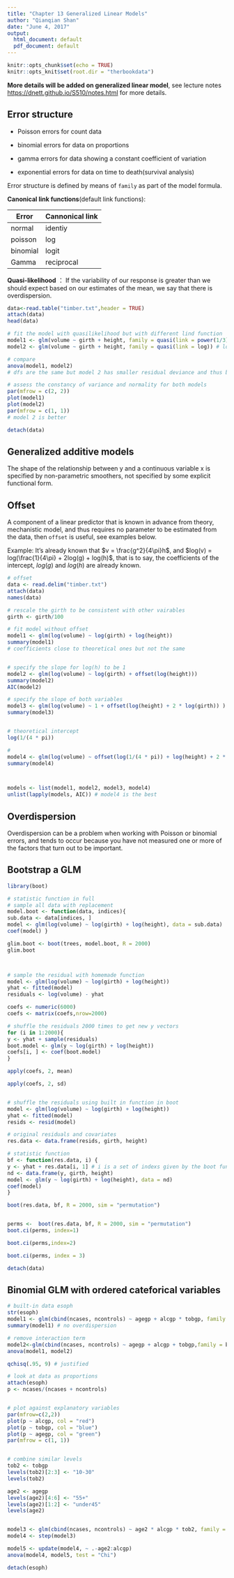 ```yaml
---
title: "Chapter 13 Generalized Linear Models"
author: "Qianqian Shan"
date: "June 4, 2017"
output:
  html_document: default
  pdf_document: default
---
```


```r
knitr::opts_chunk$set(echo = TRUE)
knitr::opts_knit$set(root.dir = "therbookdata")
```
**More details will be added on generalized linear model**, see lecture notes <https://dnett.github.io/S510/notes.html> for more details. 

##  Error structure 

* Poisson errors for count data 

* binomial errors for data on proportions 

* gamma errors for data showing a constant coefficient of variation 

* exponential errors for data on time to death(survival analysis)


Error structure is defined by means of `family` as part of the model formula. 

**Canonical link functions**(default link functions): 

Error | Cannonical link 
-----------|------------------
normal|identiy 
poisson | log 
binomial | logit 
Gamma | reciprocal 


**Quasi-likelihood** ： If the variability of our response is greater than we should expect based on our estimates of the mean, we say that there is overdispersion.

```r
data<-read.table("timber.txt",header = TRUE)
attach(data)
head(data)

# fit the model with quasilikelihood but with different lind function 
model1 <- glm(volume ~ girth + height, family = quasi(link = power(1/3))) # cubic root link 
model2 <- glm(volume ~ girth + height, family = quasi(link = log)) # log link 

# compare 
anova(model1, model2)
# dfs are the same but model 2 has smaller residual deviance and thus better 

# assess the constancy of variance and normality for both models 
par(mfrow = c(2, 2))
plot(model1)
plot(model2)
par(mfrow = c(1, 1))
# model 2 is better 

detach(data)

```


## Generalized additive models 

The shape of the relationship between y and a continuous variable x is specified by non-parametric smoothers, not specified by some explicit functional form.


## Offset 

A component of a linear predictor that is known in advance from theory, mechanistic model, and thus requires no parameter to be estimated from the data, then `offset` is useful, see examples below. 

Example: It's already known that $v = \frac{g^2}{4\pi}h$, and $log(v) = log(\frac{1}{4\pi} + 2log(g) + log(h)$, that is to say, the coefficients of the intercept, $log(g)$ and $log(h)$ are already known. 


```r
# offset 
data <- read.delim("timber.txt") 
attach(data)
names(data)

# rescale the girth to be consistent with other vairables 
girth <- girth/100

# fit model without offset 
model1 <- glm(log(volume) ~ log(girth) + log(height))
summary(model1)
# coefficients close to theoretical ones but not the same 


# specify the slope for log(h) to be 1 
model2 <- glm(log(volume) ~ log(girth) + offset(log(height)))
summary(model2)
AIC(model2)

# specify the slope of both variables
model3 <- glm(log(volume) ~ 1 + offset(log(height) + 2 * log(girth)) )
summary(model3)


# theoretical intercept 
log(1/(4 * pi))

# 
model4 <- glm(log(volume) ~ offset(log(1/(4 * pi)) + log(height) + 2 * log(girth)) - 1)
summary(model4)



models <- list(model1, model2, model3, model4)
unlist(lapply(models, AIC)) # model4 is the best
``` 

## Overdispersion 

Overdispersion can be a problem when working with Poisson or binomial errors, and tends to occur because you have not measured one or more of the factors that turn out to be important. 


## Bootstrap a GLM 

```r

library(boot)

# statistic function in full 
# sample all data with replacement 
model.boot <- function(data, indices){
sub.data <- data[indices, ]
model <- glm(log(volume) ~ log(girth) + log(height), data = sub.data)
coef(model) }

glim.boot <- boot(trees, model.boot, R = 2000)
glim.boot



# sample the residual with homemade function 
model <- glm(log(volume) ~ log(girth) + log(height))
yhat <- fitted(model)
residuals <- log(volume) - yhat

coefs <- numeric(6000)
coefs <- matrix(coefs,nrow=2000)

# shuffle the residuals 2000 times to get new y vectors 
for (i in 1:2000){
y <- yhat + sample(residuals)
boot.model <- glm(y ~ log(girth) + log(height)) 
coefs[i, ] <- coef(boot.model)
}

apply(coefs, 2, mean)

apply(coefs, 2, sd)


# shuffle the residuals using built in function in boot 
model <- glm(log(volume) ~ log(girth) + log(height))
yhat <- fitted(model)
resids <- resid(model)

# original residuals and covariates 
res.data <- data.frame(resids, girth, height)

# statistic function 
bf <- function(res.data, i) {
y <- yhat + res.data[i, 1] # i is a set of indexs given by the boot function 
nd <- data.frame(y, girth, height) 
model <- glm(y ~ log(girth) + log(height), data = nd)
coef(model) 
}

boot(res.data, bf, R = 2000, sim = "permutation")


perms <-  boot(res.data, bf, R = 2000, sim = "permutation")
boot.ci(perms, index=1)

boot.ci(perms,index=2)

boot.ci(perms, index = 3)

detach(data)
``` 


## Binomial GLM with ordered cateforical variables 



```r
# built-in data esoph
str(esoph)
model1 <- glm(cbind(ncases, ncontrols) ~ agegp + alcgp * tobgp, family = binomial, data = esoph)
summary(model1) # no overdispersion 

# remove interaction term 
model2<-glm(cbind(ncases, ncontrols) ~ agegp + alcgp + tobgp,family = binomial, data = esoph)
anova(model1, model2)

qchisq(.95, 9) # justified

# look at data as proportions 
attach(esoph)
p <- ncases/(ncases + ncontrols)


# plot against explanatory variables 
par(mfrow=c(2,2))
plot(p ~ alcgp, col = "red")
plot(p ~ tobgp, col = "blue")
plot(p ~ agegp, col = "green")
par(mfrow = c(1, 1))


# combine similar levels 
tob2 <- tobgp
levels(tob2)[2:3] <- "10-30"
levels(tob2)

age2 <- agegp
levels(age2)[4:6] <- "55+"
levels(age2)[1:2] <- "under45"
levels(age2)


model3 <- glm(cbind(ncases, ncontrols) ~ age2 * alcgp * tob2, family = binomial, data = esoph)
model4 <- step(model3)

model5 <- update(model4, ~ .-age2:alcgp)
anova(model4, model5, test = "Chi")

detach(esoph)
``` 



